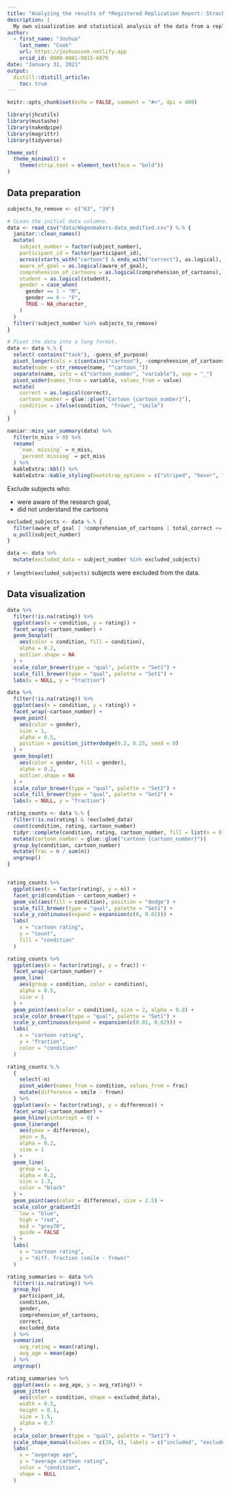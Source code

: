 ```yaml
---
title: "Analyzing the results of *Registered Replication Report: Strack, Martin, and Stepper (1988)*"
description: |
  My own visualization and statistical analysis of the data from a replication study of this famous phsycology paper.
author:
  - first_name: "Joshua"
    last_name: "Cook"
    url: https://joshuacook.netlify.app
    orcid_id: 0000-0001-9815-6879
date: "January 31, 2021"
output:
  distill::distill_article:
    toc: true
---
```


```r
knitr::opts_chunk$set(echo = FALSE, comment = "#>", dpi = 400)

library(jhcutils)
library(mustashe)
library(nakedpipe)
library(magrittr)
library(tidyverse)

theme_set(
  theme_minimal() +
    theme(strip.text = element_text(face = "bold"))
)
```

## Data preparation

```r
subjects_to_remove <- c("63", "39")

# CLean the initial data columns.
data <- read_csv("data/Wagenmakers-data_modified.csv") %.% {
  janitor::clean_names()
  mutate(
    subject_number = factor(subject_number),
    participant_id = factor(participant_id),
    across(starts_with("cartoon") & ends_with("correct"), as.logical),
    aware_of_goal = as.logical(aware_of_goal),
    comprehension_of_cartoons = as.logical(comprehension_of_cartoons),
    student = as.logical(student),
    gender = case_when(
      gender == 1 ~ "M",
      gender == 0 ~ "F",
      TRUE ~ NA_character_
    )
  )
  filter(!subject_number %in% subjects_to_remove)
}

# Pivot the data into a long format.
data <- data %.% {
  select(-contains("task"), -guess_of_purpose)
  pivot_longer(cols = c(contains("cartoon"), -comprehension_of_cartoons))
  mutate(name = str_remove(name, "^cartoon_"))
  separate(name, into = c("cartoon_number", "variable"), sep = "_")
  pivot_wider(names_from = variable, values_from = value)
  mutate(
    correct = as.logical(correct),
    cartoon_number = glue::glue("Cartoon {cartoon_number}"),
    condition = ifelse(condition, "frown", "smile")
  )
}
```

```r
naniar::miss_var_summary(data) %>%
  filter(n_miss > 0) %>%
  rename(
    `num. missing` = n_miss,
    `percent missing` = pct_miss
  ) %>%
  kableExtra::kbl() %>%
  kableExtra::kable_styling(bootstrap_options = c("striped", "hover", "responsive"))
```

Exclude subjects who:

- were aware of the research goal,
- did not understand the cartoons

```r
excluded_subjects <- data %.% {
  filter(aware_of_goal | !comprehension_of_cartoons | total_correct <= 2)
  u_pull(subject_number)
}

data <- data %>%
  mutate(excluded_data = subject_number %in% excluded_subjects)
```

`r length(excluded_subjects)` subjects were excluded from the data.


## Data visualization

```r
data %>%
  filter(!is.na(rating)) %>%
  ggplot(aes(x = condition, y = rating)) +
  facet_wrap(~cartoon_number) +
  geom_boxplot(
    aes(color = condition, fill = condition),
    alpha = 0.2,
    outlier.shape = NA
  ) +
  scale_color_brewer(type = "qual", palette = "Set1") +
  scale_fill_brewer(type = "qual", palette = "Set1") +
  labs(x = NULL, y = "fraction")
```

```r
data %>%
  filter(!is.na(rating)) %>%
  ggplot(aes(x = condition, y = rating)) +
  facet_wrap(~cartoon_number) +
  geom_point(
    aes(color = gender),
    size = 1,
    alpha = 0.5,
    position = position_jitterdodge(0.2, 0.25, seed = 0)
  ) +
  geom_boxplot(
    aes(color = gender, fill = gender),
    alpha = 0.2,
    outlier.shape = NA
  ) +
  scale_color_brewer(type = "qual", palette = "Set2") +
  scale_fill_brewer(type = "qual", palette = "Set2") +
  labs(x = NULL, y = "fraction")
```


```r
rating_counts <- data %.% {
  filter(!is.na(rating) & !excluded_data)
  count(condition, rating, cartoon_number)
  tidyr::complete(condition, rating, cartoon_number, fill = list(n = 0))
  mutate(cartoon_number = glue::glue("cartoon {cartoon_number}"))
  group_by(condition, cartoon_number)
  mutate(frac = n / sum(n))
  ungroup()
}


rating_counts %>%
  ggplot(aes(x = factor(rating), y = n)) +
  facet_grid(condition ~ cartoon_number) +
  geom_col(aes(fill = condition), position = "dodge") +
  scale_fill_brewer(type = "qual", palette = "Set1") +
  scale_y_continuous(expand = expansion(c(0, 0.02))) +
  labs(
    x = "cartoon rating",
    y = "count",
    fill = "condition"
  )
```

```r
rating_counts %>%
  ggplot(aes(x = factor(rating), y = frac)) +
  facet_wrap(~cartoon_number) +
  geom_line(
    aes(group = condition, color = condition),
    alpha = 0.5,
    size = 1
  ) +
  geom_point(aes(color = condition), size = 2, alpha = 0.8) +
  scale_color_brewer(type = "qual", palette = "Set1") +
  scale_y_continuous(expand = expansion(c(0.01, 0.02))) +
  labs(
    x = "cartoon rating",
    y = "fraction",
    color = "condition"
  )
```

```r
rating_counts %.%
  {
    select(-n)
    pivot_wider(names_from = condition, values_from = frac)
    mutate(difference = smile - frown)
  } %>%
  ggplot(aes(x = factor(rating), y = difference)) +
  facet_wrap(~cartoon_number) +
  geom_hline(yintercept = 0) +
  geom_linerange(
    aes(ymax = difference),
    ymin = 0,
    alpha = 0.2,
    size = 1
  ) +
  geom_line(
    group = 1,
    alpha = 0.2,
    size = 1.3,
    color = "black"
  ) +
  geom_point(aes(color = difference), size = 2.5) +
  scale_color_gradient2(
    low = "blue",
    high = "red",
    mid = "grey70",
    guide = FALSE
  ) +
  labs(
    x = "cartoon rating",
    y = "diff. fraction (smile - frown)"
  )
```

```r
rating_summaries <- data %>%
  filter(!is.na(rating)) %>%
  group_by(
    participant_id,
    condition,
    gender,
    comprehension_of_cartoons,
    correct,
    excluded_data
  ) %>%
  summarize(
    avg_rating = mean(rating),
    avg_age = mean(age)
  ) %>%
  ungroup()
```

```r
rating_summaries %>%
  ggplot(aes(x = avg_age, y = avg_rating)) +
  geom_jitter(
    aes(color = condition, shape = excluded_data),
    width = 0.5,
    height = 0.1,
    size = 1.5,
    alpha = 0.7
  ) +
  scale_color_brewer(type = "qual", palette = "Set1") +
  scale_shape_manual(values = c(19, 4), labels = c("included", "excluded")) +
  labs(
    x = "avgerage age",
    y = "average cartoon rating",
    color = "condition",
    shape = NULL
  )
```
